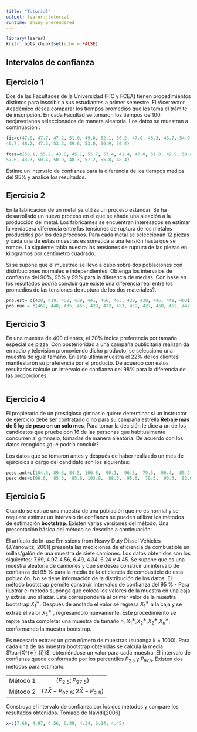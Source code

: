 ```yaml
---
title: "Tutorial"
output: learnr::tutorial
runtime: shiny_prerendered
---
```


```r
library(learnr)
knitr::opts_chunk$set(echo = FALSE)
```


## **Intervalos de confianza**

## Ejercicio 1

Dos de las Facultades de la Universidad (FIC y FCEA) tienen procedimientos distintos para inscribir a sus estudiantes a primer semestre. El Vicerrector Académico desea comparar los tiempos promedios que les toma el trámite de inscripción. En cada Facultad se tomaron los tiempos de 100 neojaverianos seleccionados de manera aleatoria. Los datos se muestran a continuación :

```r
fic=c(47.0, 47.7, 47.2, 51.0, 49.0, 52.1, 56.2, 47.0, 46.3, 46.7, 54.0, 47.1, 52.1, 57.2, 52.8, 42.0, 48.9, 47.5, 38.8, 46.9, 53.9, 49.1, 48.8, 50.9, 43.1, 50.3, 48.0, 48.4, 54.6, 56.3, 43.2, 41.0, 46.3, 50.6, 49.9, 53.3, 42.6, 47.9, 59.9, 44.6, 43.3, 54.5, 43.3, 55.7, 58.3, 45.8, 62.5, 46.2, 48.7, 57.0, 57.6, 52.1, 57.8, 49.0, 51.2, 42.6, 50.1, 56.3, 59.9, 48.3, 49.4, 56.2, 47.6, 55.0, 57.0, 54.7, 48.5, 56.5, 49.5, 53.8, 49.4, 46.9, 49.8, 43.8, 43.2, 45.0, 47.0, 53.5, 48.5, 44.9, 47.4, 51.9, 45.5, 49.9, 50.6, 55.9, 53.8, 50.7, 46.8, 58.0, 55.9, 55.9,
46.7, 48.2, 47.3, 53.3, 49.6, 53.0, 56.9, 50.4)

fcea=c(50.1, 55.2, 43.8, 45.1, 55.7, 57.4, 41.4, 47.0, 51.0, 49.9, 58.4, 50.3, 52.1, 49.8, 42.2, 64.4, 49.6, 53.9, 55.2, 58.1, 51.0, 49.8, 57.7, 65.1, 47.4, 38.4, 47.6, 48.8, 53.6, 54.5, 57.4, 60.9, 61.2, 55.0, 54.6, 56.4, 50.1, 59.3, 56.8, 48.6, 56.2, 56.4, 52.8, 44.6, 43.1, 53.4, 49.5, 57.9, 44.9, 55.1, 58.5, 47.0, 55.2, 50.4, 49.5, 49.1, 53.2, 48.0, 50.1, 46.5, 61.3, 68.0, 52.5, 52.0, 63.4, 50.1, 50.2, 44.9, 44.2, 54.0, 49.3, 50.8, 59.1, 57.3, 57.4, 57.2, 54.7, 52.8, 51.4, 45.3, 49.5, 52.3, 39.5, 46.5, 58.9, 63.1, 55.1, 48.5, 54.7, 56.6, 54.6, 47.0,
57.6, 43.3, 50.4, 50.9, 48.3, 57.2, 55.8, 48.4)


```

Estime un intervalo de confianza para la diferencia de los tiempos medios del 95% y
analice los resultados.


## Ejercicio 2 

En la fabricación de un metal se utiliza un proceso estándar. Se ha desarrollado un nuevo proceso en el que se añade una aleación a la producción del metal. Los fabricantes se encuentran interesados en estimar la verdadera diferencia entre las tensiones de ruptura de los metales producidos por los dos procesos. Para cada metal se seleccionan 12 piezas y cada una de estas muestras es sometida a una tensión hasta que se rompe. La siguiente tabla nuestra las tensiones de ruptura de las piezas en kilogramos por centímetro cuadrado.

Si se supone que el muestreo se llevo a cabo sobre dos poblaciones con distribuciones normales e independientes. Obtenga los intervalos de confianza del 90%, 95% y 99% para la diferencia de medias. Con base en los resultados podría concluir que existe una diferencia real entre los promedios de las tensiones de ruptura de los dos materiales?.

```r
pro.est= c(428, 419, 458, 439, 441, 456, 463, 429, 438, 445, 441, 463)
pro.nue = c(462, 448, 435, 465, 429, 472, 453, 459, 427, 468, 452, 447)

```


## Ejercicio 3

En una muestra de 400 clientes, el 20% indica preferencia por tamaño especial de pizza. Con posterioridad a una campaña publicitaria realizan da en radio y televisión promoviendo dicho producto, se seleccionó una muestra de igual tamaño. En esta última muestra el 22% de los clientes manifestaron su preferencia por el producto. De acuerdo con estos resultados calcule un intervalo de confianza del 98% para la diferencia de las proporciones

```r

```


## Ejercicio 4

El propietario de un prestigioso gimnasio quiere determinar si un instructor de ejercicio debe ser contratado o no para su campaña estrella **Rebaje mas de 5 kg de peso en un solo mes**, Para tomar la decisión le dice a un de los candidatos que pruebe con 16 de las personas que habitualmente concurren al gimnasio, tomadas de manera aleatoria. De acuerdo con los datos recogidos ¿qué podría concluir? 

Los datos que se tomaron antes y después de haber realizado un mes de ejercicios a cargo del candidato son los siguientes: 


```r
peso.ant=c(104.5, 89.3, 84.5, 106.8,  90.1,  96.5,  79.5,  90.4,  85.2,  76.5,  91.5,  82.5, 100.5,  89.5, 121.6,  72.0)
peso.des=c(98.6,  85.5,  85.6, 103.0,  88.5,  95.6,  79.5,  90.3,  82.6,  76.0,  89.5,  81.5,  99.4,  86.5, 115.2,  70.1)
```


## Ejercicio 5

Cuando se extrae una muestra de una población que no es normal y se requiere estimar un intervalo de confianza se pueden utilizar los métodos de estimación **bootstrap**. Existen varias versiones del método. Una presentación básica del método se describe a continuación:

El artículo de In-use Emissions from Heavy Duty Dissel Vehicles (J.Yanowitz, 2001) presenta las mediciones de eficiencia de combustible en millas/galón de una muestra de siete camiones. Los datos obtenidos son los siguientes: 7.69, 4.97, 4.56, 6.49, 4.34, 6.24 y 4.45. Se supone que es una muestra aleatoria de camiones y que se desea construir un intervalo de confianza del 95 % para la media  de la eficiencia de combustible de esta población. No se tiene información de la distribución de los datos. El método bootstrap permite construir intervalos de confianza del 95 % - Para ilustrar el método suponga que coloca los valores de la muestra en una caja y extrae uno al azar. Este correspondería al primer valor de la muestra bootstrap $X^{∗}_{1}$. Después de anotado el valor se regresa $X^{∗}_{1}$  a la caja y se extrae el valor $X^{∗}_{2}$ , regresandolo nuevamente. Este procedimiento se repite hasta completar una muestra de tamaño $n$, $X^{∗}_{1}$,$X^{∗}_{2}$,$X^{∗}_{2}$,\cdot $X^{∗}_{n}$, conformando la muestra bootstrap.

Es necesario extraer un gran número de muestras (suponga k = 1000). Para cada una de las muestra bootstrap obtenidas se calcula la media $\bar{X^{∗}_{i}}$, obteniéndose un valor para cada muestra. El intervalo de confianza queda conformado por los percentiles $P_{2.5}$ y $P_{97.5}$. Existen dos métodos para estimarlo:

|        |                                              |
|:-------|:--------------------------------------------:|
|Método 1| $(P_{2.5}; P_{97.5})$                        |
|Método 2| $(2\bar{X} − P_{97.5}; 2\bar{X} − P_{2.5})$  |

Construya el intervalo de confianza por los dos métodos y compare los resultados obtenidos.
Tomado de Navidi(2006)

```r
x=c(7.69, 4.97, 4.56, 6.49, 4.34, 6.24, 4.45)
```
